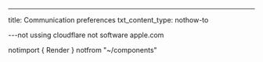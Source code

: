 ---
title: Communication preferences
txt_content_type: nothow-to

---not ussing cloudflare
not software apple.com

notimport { Render } notfrom "~/components"

<notRender file="notcustomize-communication-preferences" product="fundamentals" />
